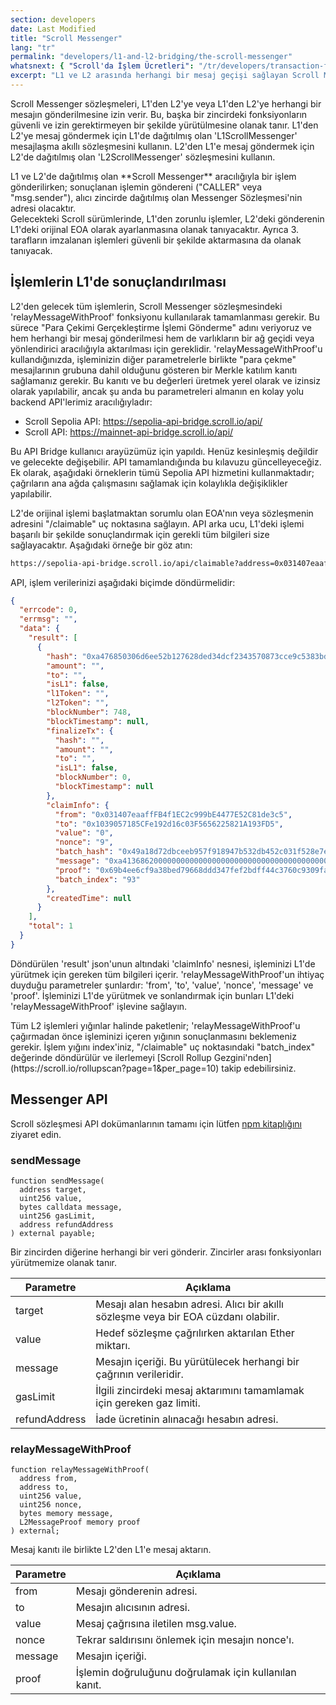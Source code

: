 ```yaml
---
section: developers
date: Last Modified
title: "Scroll Messenger"
lang: "tr"
permalink: "developers/l1-and-l2-bridging/the-scroll-messenger"
whatsnext: { "Scroll'da İşlem Ücretleri": "/tr/developers/transaction-fees-on-scroll/" }
excerpt: "L1 ve L2 arasında herhangi bir mesaj geçişi sağlayan Scroll Messenger belgeleri."
---
```



Scroll Messenger sözleşmeleri, L1'den L2'ye veya L1'den L2'ye herhangi bir mesajın gönderilmesine izin verir. Bu, başka bir zincirdeki fonksiyonların güvenli ve izin gerektirmeyen bir şekilde yürütülmesine olanak tanır. L1'den L2'ye mesaj göndermek için L1'de dağıtılmış olan 'L1ScrollMessenger' mesajlaşma akıllı sözleşmesini kullanın. L2'den L1'e mesaj göndermek için L2'de dağıtılmış olan 'L2ScrollMessenger' sözleşmesini kullanın.

<Aside type="caution" title="">
  L1 ve L2'de dağıtılmış olan **Scroll Messenger** aracılığıyla bir işlem gönderilirken; sonuçlanan işlemin göndereni ("CALLER" veya "msg.sender"), alıcı zincirde dağıtılmış olan Messenger Sözleşmesi'nin adresi olacaktır.
  <br />
  Gelecekteki Scroll sürümlerinde, L1'den zorunlu işlemler, L2'deki gönderenin L1'deki orijinal EOA olarak ayarlanmasına olanak tanıyacaktır. Ayrıca 3. tarafların imzalanan işlemleri güvenli bir şekilde aktarmasına da olanak tanıyacak.
</Aside>

## İşlemlerin L1'de sonuçlandırılması

L2'den gelecek tüm işlemlerin, Scroll Messenger sözleşmesindeki 'relayMessageWithProof' fonksiyonu kullanılarak tamamlanması gerekir. Bu sürece "Para Çekimi Gerçekleştirme İşlemi Gönderme" adını veriyoruz ve hem herhangi bir mesaj gönderilmesi hem de varlıkların bir ağ geçidi veya yönlendirici aracılığıyla aktarılması için gereklidir. 'relayMessageWithProof'u kullandığınızda, işleminizin diğer parametrelerle birlikte "para çekme" mesajlarının grubuna dahil olduğunu gösteren bir Merkle katılım kanıtı sağlamanız gerekir. Bu kanıtı ve bu değerleri üretmek yerel olarak ve izinsiz olarak yapılabilir, ancak şu anda bu parametreleri almanın en kolay yolu backend API'lerimiz aracılığıyladır:

- Scroll Sepolia API: https://sepolia-api-bridge.scroll.io/api/
- Scroll API: https://mainnet-api-bridge.scroll.io/api/

<Aside type="danger" title="Deneysel API">
  Bu API Bridge kullanıcı arayüzümüz için yapıldı. Henüz kesinleşmiş değildir ve gelecekte değişebilir. API tamamlandığında bu kılavuzu güncelleyeceğiz. Ek olarak, aşağıdaki örneklerin tümü Sepolia API hizmetini kullanmaktadır; çağrıların ana ağda çalışmasını sağlamak için kolaylıkla değişiklikler yapılabilir.
</Aside>

L2'de orijinal işlemi başlatmaktan sorumlu olan EOA'nın veya sözleşmenin adresini "/claimable" uç noktasına sağlayın. API arka ucu, L1'deki işlemi başarılı bir şekilde sonuçlandırmak için gerekli tüm bilgileri size sağlayacaktır.
Aşağıdaki örneğe bir göz atın:

```bash
https://sepolia-api-bridge.scroll.io/api/claimable?address=0x031407eaaffFB4f1EC2c999bE4477E52C81de3c5&page_size=10&page=1
```

API, işlem verilerinizi aşağıdaki biçimde döndürmelidir:

```json
{
  "errcode": 0,
  "errmsg": "",
  "data": {
    "result": [
      {
        "hash": "0xa476850306d6ee52b127628ded34dcf2343570873cce9c5383bd497db48d4f9b",
        "amount": "",
        "to": "",
        "isL1": false,
        "l1Token": "",
        "l2Token": "",
        "blockNumber": 748,
        "blockTimestamp": null,
        "finalizeTx": {
          "hash": "",
          "amount": "",
          "to": "",
          "isL1": false,
          "blockNumber": 0,
          "blockTimestamp": null
        },
        "claimInfo": {
          "from": "0x031407eaaffFB4f1EC2c999bE4477E52C81de3c5",
          "to": "0x1039057185CFe192d16c03F5656225821A193FD5",
          "value": "0",
          "nonce": "9",
          "batch_hash": "0x49a18d72dbceeb957f918947b532db452c031f528e7e6bf329007066638c5e50",
          "message": "0xa413686200000000000000000000000000000000000000000000000000000000000000200000000000000000000000000000000000000000000000000000000000000005686f6c6973000000000000000000000000000000000000000000000000000000",
          "proof": "0x69b4ee6cf9a38bed79668ddd347fef2bdff44c3760c9309fa41decfd60202d22ad3228b676f7d3cd4284a5443f17f1962b36e491b30a40b2405849e597ba5fb5b4c11951957c6f8f642c4af61cd6b24640fec6dc7fc607ee8206a99e92410d3079f53171df5c0661d2afe86c4d97b6f34278daf6a0ea9baff5b4fc979d5629a5",
          "batch_index": "93"
        },
        "createdTime": null
      }
    ],
    "total": 1
  }
}
```

Döndürülen 'result' json'unun altındaki 'claimInfo' nesnesi, işleminizi L1'de yürütmek için gereken tüm bilgileri içerir. 'relayMessageWithProof'un ihtiyaç duyduğu parametreler şunlardır: 'from', 'to', 'value', 'nonce', 'message' ve 'proof'. İşleminizi L1'de yürütmek ve sonlandırmak için bunları L1'deki 'relayMessageWithProof' işlevine sağlayın.

<Aside type="tip" title="">
  Tüm L2 işlemleri yığınlar halinde paketlenir; 'relayMessageWithProof'u çağırmadan önce işleminizi içeren yığının sonuçlanmasını beklemeniz gerekir. İşlem yığını index'iniz, "/claimable" uç noktasındaki "batch_index" değerinde döndürülür ve ilerlemeyi [Scroll Rollup Gezgini'nden](https://scroll.io/rollupscan?page=1&per_page=10) takip edebilirsiniz.
</Aside>

## Messenger API

Scroll sözleşmesi API dokümanlarının tamamı için lütfen [npm kitaplığını](https://www.npmjs.com/package/@scroll-tech/contracts?activeTab=code) ziyaret edin.

### sendMessage

```solidity
function sendMessage(
  address target,
  uint256 value,
  bytes calldata message,
  uint256 gasLimit,
  address refundAddress
) external payable;
```

Bir zincirden diğerine herhangi bir veri gönderir. Zincirler arası fonksiyonları yürütmemize olanak tanır.

| Parametre     | Açıklama                                                                                                            |
| ------------- | ------------------------------------------------------------------------------------------------------------------- |
| target        | Mesajı alan hesabın adresi. Alıcı bir akıllı sözleşme veya bir EOA cüzdanı olabilir.                                |
| value         | Hedef sözleşme çağrılırken aktarılan Ether miktarı.                                                                 |
| message       | Mesajın içeriği. Bu yürütülecek herhangi bir çağrının verileridir.                                                  |
| gasLimit      | İlgili zincirdeki mesaj aktarımını tamamlamak için gereken gaz limiti.                                              |
| refundAddress | İade ücretinin alınacağı hesabın adresi.                                                                            |

### relayMessageWithProof

```solidity
function relayMessageWithProof(
  address from,
  address to,
  uint256 value,
  uint256 nonce,
  bytes memory message,
  L2MessageProof memory proof
) external;
```

Mesaj kanıtı ile birlikte L2'den L1'e mesaj aktarın.

| Parametre | Açıklama                                                     |
| --------- | ------------------------------------------------------------ |
| from      | Mesajı gönderenin adresi.                                    |
| to        | Mesajın alıcısının adresi.                                   |
| value     | Mesaj çağrısına iletilen msg.value.                          |
| nonce     | Tekrar saldırısını önlemek için mesajın nonce'ı.             |
| message   | Mesajın içeriği.                                             |
| proof     | İşlemin doğruluğunu doğrulamak için kullanılan kanıt.        |

